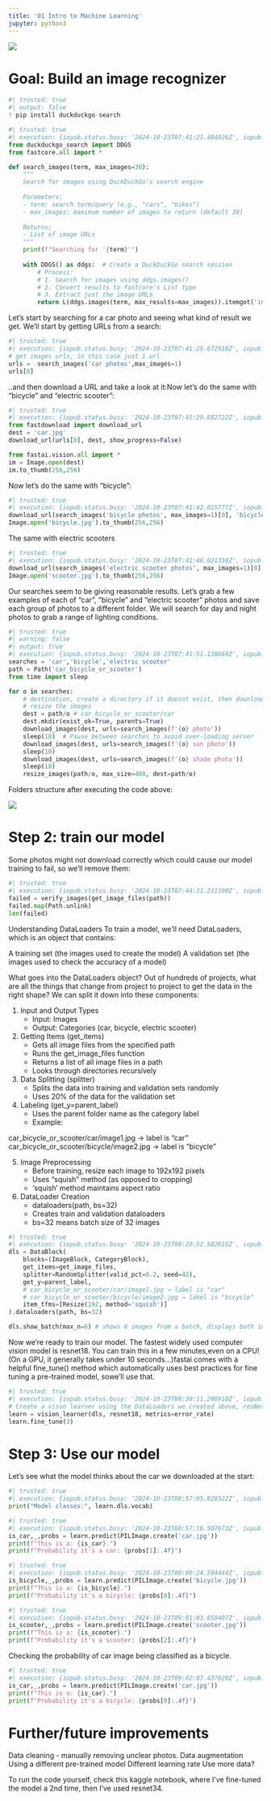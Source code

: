 ```yaml
---
title: '01 Intro to Machine Learning'
jupyter: python3
---
```


![](thumbnail.jpg)

# Goal: Build an image recognizer


```python
#| trusted: true
#| output: false
! pip install duckduckgo-search
```

```python
#| trusted: true
#| execution: {iopub.status.busy: '2024-10-23T07:41:21.484926Z', iopub.execute_input: '2024-10-23T07:41:21.485492Z', iopub.status.idle: '2024-10-23T07:41:21.494577Z', shell.execute_reply.started: '2024-10-23T07:41:21.485436Z', shell.execute_reply: '2024-10-23T07:41:21.492500Z'}
from duckduckgo_search import DDGS
from fastcore.all import *

def search_images(term, max_images=30):
    """
    Search for images using DuckDuckGo's search engine
    
    Parameters:
    - term: search term/query (e.g., "cars", "bikes")
    - max_images: maximum number of images to return (default 30)
    
    Returns:
    - List of image URLs
    """
    print(f"Searching for '{term}'")
    
    with DDGS() as ddgs:  # Create a DuckDuckGo search session
        # Process:
        # 1. Search for images using ddgs.images()
        # 2. Convert results to fastcore's List type
        # 3. Extract just the image URLs
        return L(ddgs.images(term, max_results=max_images)).itemgot('image')
```

Let's start by searching for a car photo and seeing what kind of result we get. We'll start by getting URLs from a search:

```python
#| trusted: true
#| execution: {iopub.status.busy: '2024-10-23T07:41:25.672918Z', iopub.execute_input: '2024-10-23T07:41:25.674118Z', iopub.status.idle: '2024-10-23T07:41:26.456082Z', shell.execute_reply.started: '2024-10-23T07:41:25.674065Z', shell.execute_reply: '2024-10-23T07:41:26.454904Z'}
# get images urls, in this case just 1 url
urls =  search_images('car photos',max_images=1)
urls[0]
```

..and then download a URL and take a look at it:Now let's do the same with "bicycle " and "electric scooter":

```python
#| trusted: true
#| execution: {iopub.status.busy: '2024-10-23T07:41:29.882722Z', iopub.execute_input: '2024-10-23T07:41:29.883251Z', iopub.status.idle: '2024-10-23T07:41:38.661797Z', shell.execute_reply.started: '2024-10-23T07:41:29.883202Z', shell.execute_reply: '2024-10-23T07:41:38.660264Z'}
from fastdownload import download_url
dest = 'car.jpg'
download_url(urls[0], dest, show_progress=False)

from fastai.vision.all import *
im = Image.open(dest)
im.to_thumb(256,256)
```

Now let's do the same with "bicycle":

```python
#| trusted: true
#| execution: {iopub.status.busy: '2024-10-23T07:41:42.015777Z', iopub.execute_input: '2024-10-23T07:41:42.016219Z', iopub.status.idle: '2024-10-23T07:41:46.010197Z', shell.execute_reply.started: '2024-10-23T07:41:42.016174Z', shell.execute_reply: '2024-10-23T07:41:46.008767Z'}
download_url(search_images('bicycle photos', max_images=1)[0], 'bicycle.jpg', show_progress=False)
Image.open('bicycle.jpg').to_thumb(256,256)
```

The same with electric scooters

```python
#| trusted: true
#| execution: {iopub.status.busy: '2024-10-23T07:41:46.021330Z', iopub.execute_input: '2024-10-23T07:41:46.022415Z', iopub.status.idle: '2024-10-23T07:41:46.829986Z', shell.execute_reply.started: '2024-10-23T07:41:46.022366Z', shell.execute_reply: '2024-10-23T07:41:46.828642Z'}
download_url(search_images('electric scooter photos', max_images=1)[0], 'scooter.jpg', show_progress=False)
Image.open('scooter.jpg').to_thumb(256,256)
```

Our searches seem to be giving reasonable results.  Let's grab a few examples of each of "car", "bicycle" and "electric scooter" photos and save each group of photos to a different folder. We will search for day and night photos to grab a range of lighting conditions.

```python
#| trusted: true
#| warning: false
#| output: true
#| execution: {iopub.status.busy: '2024-10-23T07:41:51.130669Z', iopub.execute_input: '2024-10-23T07:41:51.131104Z', iopub.status.idle: '2024-10-23T07:44:30.471339Z', shell.execute_reply.started: '2024-10-23T07:41:51.131064Z', shell.execute_reply: '2024-10-23T07:44:30.469452Z'}
searches = 'car','bicycle','electric scooter'
path = Path('car_bicycle_or_scooter')
from time import sleep

for o in searches:
    # destination, create a directory if it doesnt exist, then download images for the o term
    # resize the images 
    dest = path/o # car_bicycle_or_scooter/car 
    dest.mkdir(exist_ok=True, parents=True)
    download_images(dest, urls=search_images(f'{o} photo'))
    sleep(10)  # Pause between searches to avoid over-loading server
    download_images(dest, urls=search_images(f'{o} sun photo'))
    sleep(10)
    download_images(dest, urls=search_images(f'{o} shade photo'))
    sleep(10)
    resize_images(path/o, max_size=400, dest=path/o)     
```

Folders structure after executing the code above:

![](car_bicycle_or_scooter.png)

# Step 2: train our model

Some photos might not download correctly which could cause our model training to fail, so we'll remove them:

```python
#| trusted: true
#| execution: {iopub.status.busy: '2024-10-23T07:44:31.231100Z', iopub.execute_input: '2024-10-23T07:44:31.231518Z', iopub.status.idle: '2024-10-23T07:44:31.881290Z', shell.execute_reply.started: '2024-10-23T07:44:31.231476Z', shell.execute_reply: '2024-10-23T07:44:31.879831Z'}
failed = verify_images(get_image_files(path))
failed.map(Path.unlink)
len(failed)
```

Understanding DataLoaders
To train a model, we'll need DataLoaders, which is an object that contains:

A training set (the images used to create the model)
A validation set (the images used to check the accuracy of a model)

What goes into the DataLoaders object?
Out of hundreds of projects, what are all the things that change from project to project to get the data in the right shape? We can split it down into these components:

1. Input and Output Types
    * Input: Images
    * Output: Categories (car, bicycle, electric scooter)
2. Getting Items (get_items)
    * Gets all image files from the specified path
    * Runs the get_image_files function
    * Returns a list of all image files in a path
    * Looks through directories recursively
3. Data Splitting (splitter)
    * Splits the data into training and validation sets randomly
    * Uses 20% of the data for the validation set
4. Labeling (get_y=parent_label)
    * Uses the parent folder name as the category label
    * Example:

car_bicycle_or_scooter/car/image1.jpg → label is "car"
car_bicycle_or_scooter/bicycle/image2.jpg → label is "bicycle"


5. Image Preprocessing
    * Before training, resize each image to 192x192 pixels
    * Uses "squish" method (as opposed to cropping)
    * 'squish' method maintains aspect ratio
6. DataLoader Creation
    * dataloaders(path, bs=32)
    * Creates train and validation dataloaders
    * bs=32 means batch size of 32 images

```python
#| trusted: true
#| execution: {iopub.status.busy: '2024-10-23T08:20:52.582015Z', iopub.execute_input: '2024-10-23T08:20:52.582456Z', iopub.status.idle: '2024-10-23T08:20:53.738024Z', shell.execute_reply.started: '2024-10-23T08:20:52.582414Z', shell.execute_reply: '2024-10-23T08:20:53.736864Z'}
dls = DataBlock(
    blocks=(ImageBlock, CategoryBlock), 
    get_items=get_image_files, 
    splitter=RandomSplitter(valid_pct=0.2, seed=42),
    get_y=parent_label,
    # car_bicycle_or_scooter/car/image1.jpg → label is "car"
    # car_bicycle_or_scooter/bicycle/image2.jpg → label is "bicycle"
    item_tfms=[Resize(192, method='squish')]
).dataloaders(path, bs=32) 

dls.show_batch(max_n=6) # shows 6 images from a batch, displays both images and their labels
```

Now we're ready to train our model. The fastest widely used computer vision model is resnet18. You can train this in a few minutes,even on a CPU! (On a GPU, it generally takes under 10 seconds...)fastai comes with a helpful fine_tune() method which automatically uses best practices for fine tuning a pre-trained model, sowe'll use that.

```python
#| trusted: true
#| execution: {iopub.status.busy: '2024-10-23T08:30:11.298910Z', iopub.execute_input: '2024-10-23T08:30:11.299386Z', iopub.status.idle: '2024-10-23T08:31:54.838394Z', shell.execute_reply.started: '2024-10-23T08:30:11.299329Z', shell.execute_reply: '2024-10-23T08:31:54.837078Z'}
# Create a vison learner using the DataLoaders we created above, resNet18 pre-trained model, and a metrics to measure the error rate.
learn = vision_learner(dls, resnet18, metrics=error_rate)
learn.fine_tune(3)
```


# Step 3: Use our model

Let's see what the model thinks about the car we downloaded at the start:

```python
#| trusted: true
#| execution: {iopub.status.busy: '2024-10-23T08:57:05.828522Z', iopub.execute_input: '2024-10-23T08:57:05.829584Z', iopub.status.idle: '2024-10-23T08:57:05.836230Z', shell.execute_reply.started: '2024-10-23T08:57:05.829531Z', shell.execute_reply: '2024-10-23T08:57:05.834838Z'}
print("Model classes:", learn.dls.vocab)
```

```python
#| trusted: true
#| execution: {iopub.status.busy: '2024-10-23T08:57:16.507673Z', iopub.execute_input: '2024-10-23T08:57:16.508143Z', iopub.status.idle: '2024-10-23T08:57:16.948108Z', shell.execute_reply.started: '2024-10-23T08:57:16.508102Z', shell.execute_reply: '2024-10-23T08:57:16.947076Z'}
is_car,_,probs = learn.predict(PILImage.create('car.jpg'))
print(f"This is a: {is_car}.")
print(f"Probability it's a car: {probs[1]:.4f}")
```

```python
#| trusted: true
#| execution: {iopub.status.busy: '2024-10-23T09:00:24.594444Z', iopub.execute_input: '2024-10-23T09:00:24.594966Z', iopub.status.idle: '2024-10-23T09:00:25.650688Z', shell.execute_reply.started: '2024-10-23T09:00:24.594925Z', shell.execute_reply: '2024-10-23T09:00:25.649551Z'}
is_bicycle,_,probs = learn.predict(PILImage.create('bicycle.jpg'))
print(f"This is a: {is_bicycle}.")
print(f"Probability it's a bicycle: {probs[0]:.4f}")
```

```python
#| trusted: true
#| execution: {iopub.status.busy: '2024-10-23T09:01:03.859407Z', iopub.execute_input: '2024-10-23T09:01:03.859862Z', iopub.status.idle: '2024-10-23T09:01:04.041246Z', shell.execute_reply.started: '2024-10-23T09:01:03.859822Z', shell.execute_reply: '2024-10-23T09:01:04.039441Z'}
is_scooter,_,probs = learn.predict(PILImage.create('scooter.jpg'))
print(f"This is a: {is_scooter}.")
print(f"Probability it's a scooter: {probs[2]:.4f}")
```

Checking the probability of car image being classified as a bicycle.

```python
#| trusted: true
#| execution: {iopub.status.busy: '2024-10-23T09:02:07.437820Z', iopub.execute_input: '2024-10-23T09:02:07.438291Z', iopub.status.idle: '2024-10-23T09:02:07.848570Z', shell.execute_reply.started: '2024-10-23T09:02:07.438249Z', shell.execute_reply: '2024-10-23T09:02:07.847212Z'}
is_car,_,probs = learn.predict(PILImage.create('car.jpg'))
print(f"This is a: {is_car}.")
print(f"Probability it's a bicycle: {probs[0]:.4f}")
```

# Further/future improvements

Data cleaning - manually removing unclear photos. 
Data augmentation
Using a different pre-trained model 
Different learning rate
Use more data?
 
To run the code yourself, check this kaggle notebook, where I've fine-tuned the model a 2nd time,  then I've used resnet34.